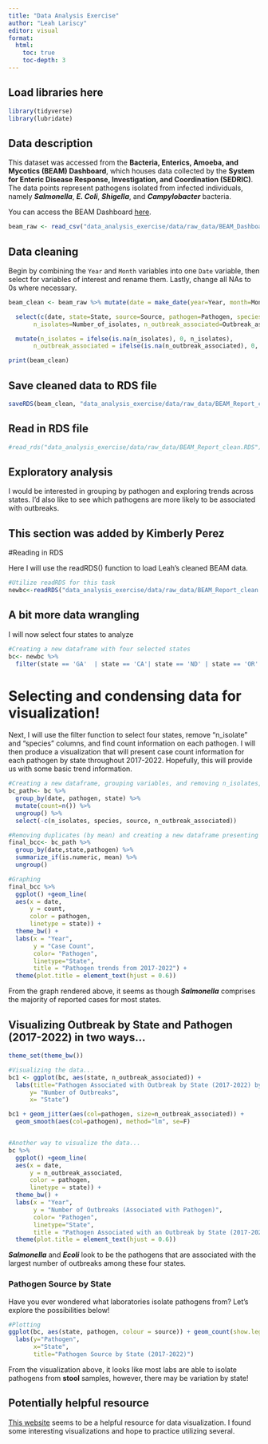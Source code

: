 ```yaml
---
title: "Data Analysis Exercise"
author: "Leah Lariscy"
editor: visual
format:
  html:
    toc: true
    toc-depth: 3
---
```


## Load libraries here

```r
library(tidyverse)
library(lubridate)
```

## Data description

This dataset was accessed from the **Bacteria, Enterics, Amoeba, and Mycotics (BEAM) Dashboard**, which houses data collected by the **System for Enteric Disease Response, Investigation, and Coordination (SEDRIC)**. The data points represent pathogens isolated from infected individuals, namely ***Salmonella***, ***E. Coli***, ***Shigella***, and ***Campylobacter*** bacteria.

You can access the BEAM Dashboard [here](https://www.cdc.gov/ncezid/dfwed/beam-dashboard.html).

```r
beam_raw <- read_csv("data_analysis_exercise/data/raw_data/BEAM_Dashboard_Report_Data.csv")
```

## Data cleaning

Begin by combining the `Year` and `Month` variables into one `Date` variable, then select for variables of interest and rename them. Lastly, change all NAs to 0s where necessary.

```r
beam_clean <- beam_raw %>% mutate(date = make_date(year=Year, month=Month, day=1)) %>% 

  select(c(date, state=State, source=Source, pathogen=Pathogen, species=`Serotype/Species`,
       n_isolates=Number_of_isolates, n_outbreak_associated=Outbreak_associated_isolates)) %>% 

  mutate(n_isolates = ifelse(is.na(n_isolates), 0, n_isolates), 
       n_outbreak_associated = ifelse(is.na(n_outbreak_associated), 0, n_outbreak_associated))

print(beam_clean)
```

## Save cleaned data to RDS file

```r
saveRDS(beam_clean, "data_analysis_exercise/data/raw_data/BEAM_Report_clean.RDS")
```

## Read in RDS file

```r
#read_rds("data_analysis_exercise/data/raw_data/BEAM_Report_clean.RDS")
```

## Exploratory analysis

I would be interested in grouping by pathogen and exploring trends across states. I'd also like to see which pathogens are more likely to be associated with outbreaks.

## This section was added by Kimberly Perez

#Reading in RDS

Here I will use the readRDS() function to load Leah's cleaned BEAM data.

```r
#Utilize readRDS for this task
newbc<-readRDS("data_analysis_exercise/data/raw_data/BEAM_Report_clean.RDS")
```

## A bit more data wrangling

I will now select four states to analyze

```r
#Creating a new dataframe with four selected states
bc<- newbc %>%
  filter(state == 'GA'  | state == 'CA'| state == 'ND' | state == 'OR' )
```

# Selecting and condensing data for visualization!

Next, I will use the filter function to select four states, remove "n_isolate" and "species" columns, and find count information on each pathogen. I will then produce a visualization that will present case count information for each pathogen by state throughout 2017-2022. Hopefully, this will provide us with some basic trend information.

```r
#Creating a new dataframe, grouping variables, and removing n_isolates, source, n_outbreak_associated, and species columns 
bc_path<- bc %>% 
  group_by(date, pathogen, state) %>% 
  mutate(count=n()) %>% 
  ungroup() %>%  
  select(-c(n_isolates, species, source, n_outbreak_associated))

#Removing duplicates (by mean) and creating a new dataframe presenting case counts for each pathogen in each state by day (2017-2022)
final_bcc<- bc_path %>% 
  group_by(date,state,pathogen) %>% 
  summarize_if(is.numeric, mean) %>% 
  ungroup()

#Graphing
final_bcc %>% 
  ggplot() +geom_line(
  aes(x = date,
      y = count,
      color = pathogen,
      linetype = state)) +
  theme_bw() +
  labs(x = "Year",
       y = "Case Count",
       color= "Pathogen",
       linetype="State",
       title = "Pathogen trends from 2017-2022") +
  theme(plot.title = element_text(hjust = 0.6))

```

From the graph rendered above, it seems as though ***Salmonella*** comprises the majority of reported cases for most states.

## Visualizing Outbreak by State and Pathogen (2017-2022) in two ways...

```r
theme_set(theme_bw())  

#Visualizing the data...
bc1 <- ggplot(bc, aes(state, n_outbreak_associated)) + 
  labs(title="Pathogen Associated with Outbreak by State (2017-2022) by State",
      y= "Number of Outbreaks",
      x= "State")

bc1 + geom_jitter(aes(col=pathogen, size=n_outbreak_associated)) + 
  geom_smooth(aes(col=pathogen), method="lm", se=F)


#Another way to visualize the data...
bc %>% 
  ggplot() +geom_line(
  aes(x = date,
      y = n_outbreak_associated,
      color = pathogen,
      linetype = state)) +
  theme_bw() +
  labs(x = "Year",
       y = "Number of Outbreaks (Associated with Pathogen)",
       color= "Pathogen",
       linetype="State",
       title = "Pathogen Associated with an Outbreak by State (2017-2022)") +
  theme(plot.title = element_text(hjust = 0.6))
```

***Salmonella*** and ***Ecoli*** look to be the pathogens that are associated with the largest number of outbreaks among these four states.

### Pathogen Source by State

Have you ever wondered what laboratories isolate pathogens from? Let's explore the possibilities below!

```r
#Plotting 
ggplot(bc, aes(state, pathogen, colour = source)) + geom_count(show.legend=T) +
  labs(y="Pathogen", 
       x="State", 
       title="Pathogen Source by State (2017-2022)")
```

From the visualization above, it looks like most labs are able to isolate pathogens from **stool** samples, however, there may be variation by state!

## Potentially helpful resource

[This website](http://r-statistics.co/Top50-Ggplot2-Visualizations-MasterList-R-Code.html#Counts%20Chart) seems to be a helpful resource for data visualization. I found some interesting visualizations and hope to practice utilizing several.
